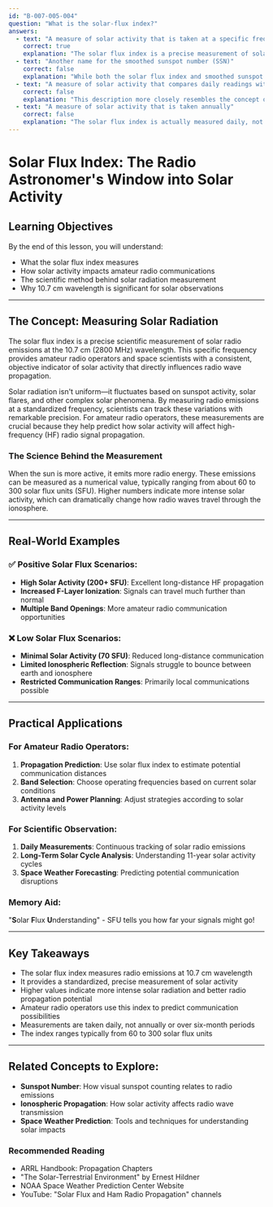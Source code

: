 ```yaml
---
id: "B-007-005-004"
question: "What is the solar-flux index?"
answers:
  - text: "A measure of solar activity that is taken at a specific frequency"
    correct: true
    explanation: "The solar flux index is a precise measurement of solar radio emissions at a standard frequency of 10.7 cm (2800 MHz), which provides a consistent and objective indicator of solar activity. This specific frequency was chosen because it offers a reliable and reproducible method of tracking solar radiation levels that directly impact radio propagation conditions."
  - text: "Another name for the smoothed sunspot number (SSN)"
    correct: false
    explanation: "While both the solar flux index and smoothed sunspot number are indicators of solar activity, they are distinct measurements. The solar flux index is a radio emission measurement at a specific frequency, whereas the smoothed sunspot number is a statistical count of visible sunspots averaged over time to reduce short-term variations."
  - text: "A measure of solar activity that compares daily readings with results from the last six months"
    correct: false
    explanation: "This description more closely resembles the concept of a smoothed solar flux index, which involves averaging measurements over time. The standard solar flux index is a direct measurement at a specific moment, not a comparative analysis over six months."
  - text: "A measure of solar activity that is taken annually"
    correct: false
    explanation: "The solar flux index is actually measured daily, not annually. Continuous daily measurements allow for more accurate tracking of solar activity and its potential impacts on radio propagation."
---
```


# Solar Flux Index: The Radio Astronomer's Window into Solar Activity

## Learning Objectives
By the end of this lesson, you will understand:
- What the solar flux index measures
- How solar activity impacts amateur radio communications
- The scientific method behind solar radiation measurement
- Why 10.7 cm wavelength is significant for solar observations

---

## The Concept: Measuring Solar Radiation

The solar flux index is a precise scientific measurement of solar radio emissions at the 10.7 cm (2800 MHz) wavelength. This specific frequency provides amateur radio operators and space scientists with a consistent, objective indicator of solar activity that directly influences radio wave propagation.

Solar radiation isn't uniform—it fluctuates based on sunspot activity, solar flares, and other complex solar phenomena. By measuring radio emissions at a standardized frequency, scientists can track these variations with remarkable precision. For amateur radio operators, these measurements are crucial because they help predict how solar activity will affect high-frequency (HF) radio signal propagation.

### The Science Behind the Measurement

When the sun is more active, it emits more radio energy. These emissions can be measured as a numerical value, typically ranging from about 60 to 300 solar flux units (SFU). Higher numbers indicate more intense solar activity, which can dramatically change how radio waves travel through the ionosphere.

---

## Real-World Examples

### ✅ Positive Solar Flux Scenarios:
- **High Solar Activity (200+ SFU)**: Excellent long-distance HF propagation
- **Increased F-Layer Ionization**: Signals can travel much further than normal
- **Multiple Band Openings**: More amateur radio communication opportunities

### ❌ Low Solar Flux Scenarios:
- **Minimal Solar Activity (70 SFU)**: Reduced long-distance communication
- **Limited Ionospheric Reflection**: Signals struggle to bounce between earth and ionosphere
- **Restricted Communication Ranges**: Primarily local communications possible

---

## Practical Applications

### For Amateur Radio Operators:
1. **Propagation Prediction**: Use solar flux index to estimate potential communication distances
2. **Band Selection**: Choose operating frequencies based on current solar conditions
3. **Antenna and Power Planning**: Adjust strategies according to solar activity levels

### For Scientific Observation:
1. **Daily Measurements**: Continuous tracking of solar radio emissions
2. **Long-Term Solar Cycle Analysis**: Understanding 11-year solar activity cycles
3. **Space Weather Forecasting**: Predicting potential communication disruptions

### Memory Aid:
"**S**olar **F**lux **U**nderstanding" - SFU tells you how far your signals might go!

---

## Key Takeaways

- The solar flux index measures radio emissions at 10.7 cm wavelength
- It provides a standardized, precise measurement of solar activity
- Higher values indicate more intense solar radiation and better radio propagation potential
- Amateur radio operators use this index to predict communication possibilities
- Measurements are taken daily, not annually or over six-month periods
- The index ranges typically from 60 to 300 solar flux units

---

## Related Concepts to Explore:
- **Sunspot Number**: How visual sunspot counting relates to radio emissions
- **Ionospheric Propagation**: How solar activity affects radio wave transmission
- **Space Weather Prediction**: Tools and techniques for understanding solar impacts

### Recommended Reading
- ARRL Handbook: Propagation Chapters
- "The Solar-Terrestrial Environment" by Ernest Hildner
- NOAA Space Weather Prediction Center Website
- YouTube: "Solar Flux and Ham Radio Propagation" channels